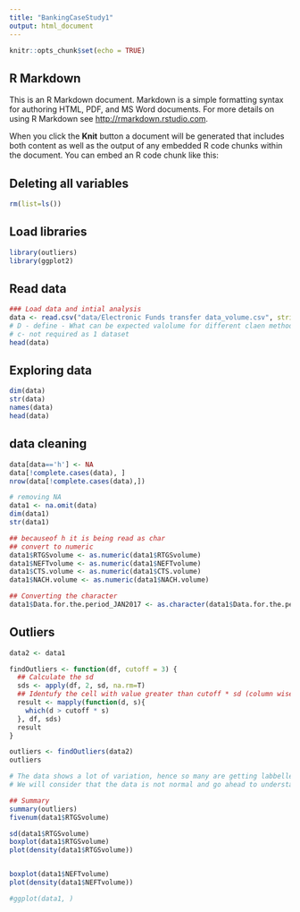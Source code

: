 ```yaml
---
title: "BankingCaseStudy1"
output: html_document
---
```


```r
knitr::opts_chunk$set(echo = TRUE)
```

## R Markdown

This is an R Markdown document. Markdown is a simple formatting syntax for authoring HTML, PDF, and MS Word documents. For more details on using R Markdown see <http://rmarkdown.rstudio.com>.

When you click the **Knit** button a document will be generated that includes both content as well as the output of any embedded R code chunks within the document. You can embed an R code chunk like this:

## Deleting all variables
```r
rm(list=ls())
```
## Load libraries
```r
library(outliers)
library(ggplot2)
```
## Read data
```r

### Load data and intial analysis
data <- read.csv("data/Electronic Funds transfer data_volume.csv", stringsAsFactors = F)
# D - define - What can be expected valolume for different claen methods available from the electronic payment Systems
# c- not required as 1 dataset
head(data)
```
## Exploring data
```r
dim(data)
str(data)
names(data)
head(data)
```
## data cleaning
```r
data[data=='h'] <- NA
data[!complete.cases(data), ]
nrow(data[!complete.cases(data),])

# removing NA
data1 <- na.omit(data)
dim(data1)
str(data1)

## becauseof h it is being read as char
## convert to numeric
data1$RTGSvolume <- as.numeric(data1$RTGSvolume)
data1$NEFTvolume <- as.numeric(data1$NEFTvolume)
data1$CTS.volume <- as.numeric(data1$CTS.volume)
data1$NACH.volume <- as.numeric(data1$NACH.volume)

## Converting the character
data1$Data.for.the.period_JAN2017 <- as.character(data1$Data.for.the.period_JAN2017)

```
## Outliers
```r
data2 <- data1

findOutliers <- function(df, cutoff = 3) {
  ## Calculate the sd
  sds <- apply(df, 2, sd, na.rm=T)
  ## Identufy the cell with value greater than cutoff * sd (column wise)
  result <- mapply(function(d, s){
    which(d > cutoff * s)
  }, df, sds)
  result
}

outliers <- findOutliers(data2)
outliers

# The data shows a lot of variation, hence so many are getting labbelled as outliers as per normal distribution
# We will consider that the data is not normal and go ahead to understand descriptive statistics

## Summary
summary(outliers)
fivenum(data1$RTGSvolume)

sd(data1$RTGSvolume)
boxplot(data1$RTGSvolume)
plot(density(data1$RTGSvolume))


boxplot(data1$NEFTvolume)
plot(density(data1$NEFTvolume))

#ggplot(data1, )

```


